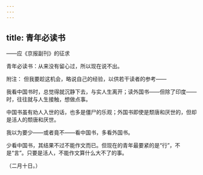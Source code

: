 ```yaml
---
---
---
```

title: 青年必读书
---



——应《京报副刊》的征求

青年必读书：从来没有留心过，所以现在说不出。

附注： 但我要趁这机会，略说自己的经验，以供若干读者的参考——

我看中国书时，总觉得就沉静下去，与实人生离开；读外国书——但除了印度——时，往往就与人生接触，想做点事。

中国书虽有劝人入世的话，也多是僵尸的乐观；外国书即使是颓唐和厌世的，但却是活人的颓唐和厌世。

我以为要少——或者竟不——看中国书，多看外国书。

少看中国书，其结果不过不能作文而已。但现在的青年最要紧的是“行”，不是“言”。只要是活人，不能作文算什么大不了的事。

（二月十日。）